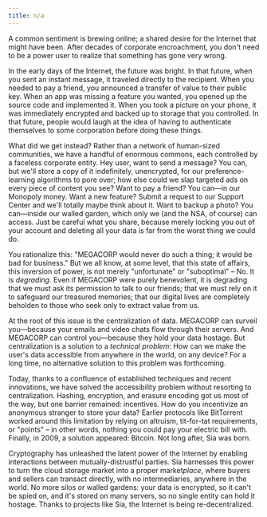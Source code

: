 ```yaml
---
title: n/a
---
```


A common sentiment is brewing online; a shared desire for the Internet that might have been. After decades of corporate encroachment, you don't need to be a power user to realize that something has gone very wrong.

In the early days of the Internet, the future was bright. In that future, when you sent an instant message, it traveled directly to the recipient. When you needed to pay a friend, you announced a transfer of value to their public key. When an app was missing a feature you wanted, you opened up the source code and implemented it. When you took a picture on your phone, it was immediately encrypted and backed up to storage that you controlled. In that future, people would laugh at the idea of having to authenticate themselves to some corporation before doing these things.

What did we get instead? Rather than a network of human-sized communities, we have a handful of enormous commons, each controlled by a faceless corporate entity. Hey user, want to send a message? You can, but we'll store a copy of it indefinitely, unencrypted, for our preference-learning algorithms to pore over; how else could we slap targeted ads on every piece of content you see? Want to pay a friend? You can—in our Monopoly money. Want a new feature? Submit a request to our Support Center and we'll totally maybe think about it. Want to backup a photo? You can—inside our walled garden, which only we (and the NSA, of course) can access. Just be careful what you share, because merely locking you out of your account and deleting all your data is far from the worst thing we could do.

You rationalize this: "MEGACORP would never do such a thing; it would be bad for business." But we all know, at some level, that this state of affairs, this inversion of power, is not merely "unfortunate" or "suboptimal" – No. It is *degrading*. Even if MEGACORP were purely benevolent, it is degrading that we must ask its permission to talk to our friends; that we must rely on it to safeguard our treasured memories; that our digital lives are completely beholden to those who seek only to extract value from us.

At the root of this issue is the centralization of data. MEGACORP can surveil you—because your emails and video chats flow through their servers. And MEGACORP can control you—because they hold your data hostage. But centralization is a solution to a *technical problem*: How can we make the user's data accessible from anywhere in the world, on any device? For a long time, no alternative solution to this problem was forthcoming.

Today, thanks to a confluence of established techniques and recent innovations, we have solved the accessibility problem without resorting to centralization. Hashing, encryption, and erasure encoding got us most of the way, but one barrier remained: incentives. How do you incentivize an anonymous stranger to store your data? Earlier protocols like BitTorrent worked around this limitation by relying on altruism, tit-for-tat requirements, or "points" – in other words, nothing you could pay your electric bill with. Finally, in 2009, a solution appeared: Bitcoin. Not long after, Sia was born.

Cryptography has unleashed the latent power of the Internet by enabling interactions between mutually-distrustful parties. Sia harnesses this power to turn the cloud storage market into a proper market*place*, where buyers and sellers can transact directly, with no intermediaries, anywhere in the world. No more silos or walled gardens: your data is encrypted, so it can't be spied on, and it's stored on many servers, so no single entity can hold it hostage. Thanks to projects like Sia, the Internet is being re-decentralized.
